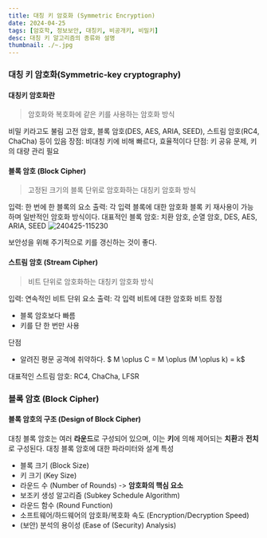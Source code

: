 ```yaml
---
title: 대칭 키 암호화 (Symmetric Encryption)
date: 2024-04-25
tags: [암호학, 정보보안, 대칭키, 비공개키, 비밀키]
desc: 대칭 키 알고리즘의 종류와 설명
thumbnail: ./~.jpg
---
```

### 대칭 키 암호화(Symmetric-key cryptography)
#### 대칭키 암호화란
> 암호화와 복호화에 같은 키를 사용하는 암호화 방식

비밀 키라고도 불림
고전 암호, 블록 암호(DES, AES, ARIA, SEED), 스트림 암호(RC4, ChaCha) 등이 있음
장점: 비대칭 키에 비해 빠르다, 효율적이다
단점: 키 공유 문제, 키의 대량 관리 필요

#### 블록 암호 (Block Cipher)
> 고정된 크기의 블록 단위로 암호화하는 대칭키 암호화 방식

입력: 한 번에 한 블록의 요소
출력: 각 입력 블록에 대한 암호화 블록
키 재사용이 가능하며 일반적인 암호화 방식이다.
대표적인 블록 암호: 치환 암호, 순열 암호, DES, AES, ARIA, SEED
![240425-115230](/posts/Chapter2_Symmetric_Encryption/240425-115230.png)

보안성을 위해 주기적으로 키를 갱신하는 것이 좋다.

#### 스트림 암호 (Stream Cipher)
> 비트 단위로 암호화하는 대칭키 암호화 방식

입력: 연속적인 비트 단위 요소
출력: 각 입력 비트에 대한 암호화 비트
장점
- 블록 암호보다 빠름
-	키를 단 한 번만 사용

단점
- 알려진 평문 공격에 취약하다. $ M \oplus C = M \oplus (M \oplus k) = k$

대표적인 스트림 암호: RC4, ChaCha, LFSR

### 블록 암호 (Block Cipher)
#### 블록 암호의 구조 (Design of Block Cipher)
대칭 블록 암호는 여러 **라운드**로 구성되어 있으며, 이는 **키**에 의해 제어되는 **치환**과 **전치**로 구성된다.
대칭 블록 암호에 대한 파라미터와 설계 특성
- 블록 크기 (Block Size)
- 키 크기 (Key Size)
- 라운드 수 (Number of Rounds) -> **암호화의 핵심 요소**
- 보조키 생성 알고리즘 (Subkey Schedule Algorithm)
- 라운드 함수 (Round Function)
- 소프트웨어/하드웨어의 암호화/복호화 속도 (Encryption/Decryption Speed)
- (보안) 분석의 용이성 (Ease of (Security) Analysis)